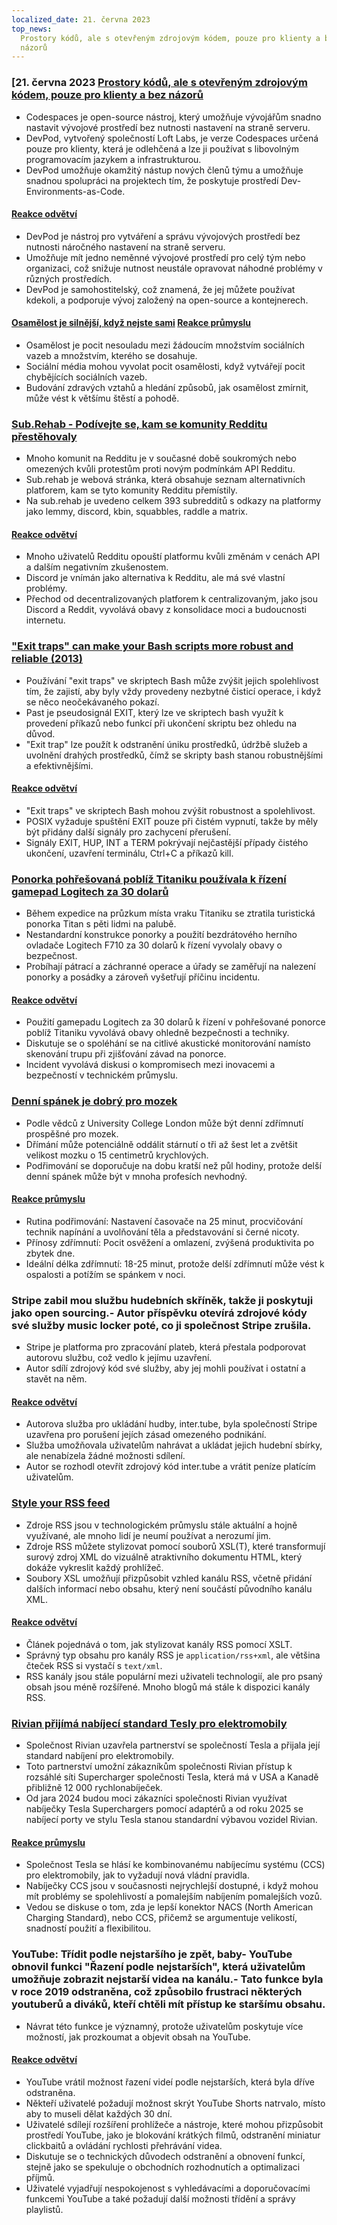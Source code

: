```yaml
---
localized_date: 21. června 2023
top_news:
  Prostory kódů, ale s otevřeným zdrojovým kódem, pouze pro klienty a bez
  názorů
---
```




<CallToAction />

<Steps>

### [21. června 2023 [Prostory kódů, ale s otevřeným zdrojovým kódem, pouze pro klienty a bez názorů](https://devpod.sh/)

- Codespaces je open-source nástroj, který umožňuje vývojářům snadno nastavit vývojové prostředí bez nutnosti nastavení na straně serveru.
- DevPod, vytvořený společností Loft Labs, je verze Codespaces určená pouze pro klienty, která je odlehčená a lze ji používat s libovolným programovacím jazykem a infrastrukturou.
- DevPod umožňuje okamžitý nástup nových členů týmu a umožňuje snadnou spolupráci na projektech tím, že poskytuje prostředí Dev-Environments-as-Code.

#### [Reakce odvětví](http://news.ycombinator.com/item?id=36407477)

- DevPod je nástroj pro vytváření a správu vývojových prostředí bez nutnosti náročného nastavení na straně serveru.
- Umožňuje mít jedno neměnné vývojové prostředí pro celý tým nebo organizaci, což snižuje nutnost neustále opravovat náhodné problémy v různých prostředích.
- DevPod je samohostitelský, což znamená, že jej můžete používat kdekoli, a podporuje vývoj založený na open-source a kontejnerech.

#### [Osamělost je silnější, když nejste sami](https://pubmed.ncbi.nlm.nih.gov/37293324/) [Reakce průmyslu](http://news.ycombinator.com/item?id=36403280)

- Osamělost je pocit nesouladu mezi žádoucím množstvím sociálních vazeb a množstvím, kterého se dosahuje.
- Sociální média mohou vyvolat pocit osamělosti, když vytvářejí pocit chybějících sociálních vazeb.
- Budování zdravých vztahů a hledání způsobů, jak osamělost zmírnit, může vést k většímu štěstí a pohodě.

### [Sub.Rehab - Podívejte se, kam se komunity Redditu přestěhovaly](https://sub.rehab/)

- Mnoho komunit na Redditu je v současné době soukromých nebo omezených kvůli protestům proti novým podmínkám API Redditu.
- Sub.rehab je webová stránka, která obsahuje seznam alternativních platforem, kam se tyto komunity Redditu přemístily.
- Na sub.rehab je uvedeno celkem 393 subredditů s odkazy na platformy jako lemmy, discord, kbin, squabbles, raddle a matrix.

#### [Reakce odvětví](http://news.ycombinator.com/item?id=36401999)

- Mnoho uživatelů Redditu opouští platformu kvůli změnám v cenách API a dalším negativním zkušenostem.
- Discord je vnímán jako alternativa k Redditu, ale má své vlastní problémy.
- Přechod od decentralizovaných platforem k centralizovaným, jako jsou Discord a Reddit, vyvolává obavy z konsolidace moci a budoucnosti internetu.

### ["Exit traps" can make your Bash scripts more robust and reliable (2013)](http://redsymbol.net/articles/bash-exit-traps/)

- Používání "exit traps" ve skriptech Bash může zvýšit jejich spolehlivost tím, že zajistí, aby byly vždy provedeny nezbytné čisticí operace, i když se něco neočekávaného pokazí.
- Past je pseudosignál EXIT, který lze ve skriptech bash využít k provedení příkazů nebo funkcí při ukončení skriptu bez ohledu na důvod.
- "Exit trap" lze použít k odstranění úniku prostředků, údržbě služeb a uvolnění drahých prostředků, čímž se skripty bash stanou robustnějšími a efektivnějšími.

#### [Reakce odvětví](http://news.ycombinator.com/item?id=36400465)

- "Exit traps" ve skriptech Bash mohou zvýšit robustnost a spolehlivost.
- POSIX vyžaduje spuštění EXIT pouze při čistém vypnutí, takže by měly být přidány další signály pro zachycení přerušení.
- Signály EXIT, HUP, INT a TERM pokrývají nejčastější případy čistého ukončení, uzavření terminálu, Ctrl+C a příkazů kill.

### [Ponorka pohřešovaná poblíž Titaniku používala k řízení gamepad Logitech za 30 dolarů](https://arstechnica.com/gaming/2023/06/submarine-missing-near-titanic-used-a-30-logitech-gamepad-for-steering/)

- Během expedice na průzkum místa vraku Titaniku se ztratila turistická ponorka Titan s pěti lidmi na palubě.
- Nestandardní konstrukce ponorky a použití bezdrátového herního ovladače Logitech F710 za 30 dolarů k řízení vyvolaly obavy o bezpečnost.
- Probíhají pátrací a záchranné operace a úřady se zaměřují na nalezení ponorky a posádky a zároveň vyšetřují příčinu incidentu.

#### [Reakce odvětví](http://news.ycombinator.com/item?id=36407781)

- Použití gamepadu Logitech za 30 dolarů k řízení v pohřešované ponorce poblíž Titaniku vyvolává obavy ohledně bezpečnosti a techniky.
- Diskutuje se o spoléhání se na citlivé akustické monitorování namísto skenování trupu při zjišťování závad na ponorce.
- Incident vyvolává diskusi o kompromisech mezi inovacemi a bezpečností v technickém průmyslu.

### [Denní spánek je dobrý pro mozek](https://www.bbc.com/news/health-65950168)

- Podle vědců z University College London může být denní zdřímnutí prospěšné pro mozek.
- Dřímání může potenciálně oddálit stárnutí o tři až šest let a zvětšit velikost mozku o 15 centimetrů krychlových.
- Podřimování se doporučuje na dobu kratší než půl hodiny, protože delší denní spánek může být v mnoha profesích nevhodný.

#### [Reakce průmyslu](http://news.ycombinator.com/item?id=36399503)

- Rutina podřimování: Nastavení časovače na 25 minut, procvičování technik napínání a uvolňování těla a představování si černé nicoty.
- Přínosy zdřímnutí: Pocit osvěžení a omlazení, zvýšená produktivita po zbytek dne.
- Ideální délka zdřímnutí: 18-25 minut, protože delší zdřímnutí může vést k ospalosti a potížím se spánkem v noci.

### Stripe zabil mou službu hudebních skříněk, takže ji poskytuji jako open sourcing.- Autor příspěvku otevírá zdrojové kódy své služby music locker poté, co ji společnost Stripe zrušila.

- Stripe je platforma pro zpracování plateb, která přestala podporovat autorovu službu, což vedlo k jejímu uzavření.
- Autor sdílí zdrojový kód své služby, aby jej mohli používat i ostatní a stavět na něm.

#### [Reakce odvětví](http://news.ycombinator.com/item?id=36403607)

- Autorova služba pro ukládání hudby, inter.tube, byla společností Stripe uzavřena pro porušení jejích zásad omezeného podnikání.
- Služba umožňovala uživatelům nahrávat a ukládat jejich hudební sbírky, ale nenabízela žádné možnosti sdílení.
- Autor se rozhodl otevřít zdrojový kód inter.tube a vrátit peníze platícím uživatelům.

### [Style your RSS feed](https://darekkay.com/blog/rss-styling/)

- Zdroje RSS jsou v technologickém průmyslu stále aktuální a hojně využívané, ale mnoho lidí je neumí používat a nerozumí jim.
- Zdroje RSS můžete stylizovat pomocí souborů XSL(T), které transformují surový zdroj XML do vizuálně atraktivního dokumentu HTML, který dokáže vykreslit každý prohlížeč.
- Soubory XSL umožňují přizpůsobit vzhled kanálu RSS, včetně přidání dalších informací nebo obsahu, který není součástí původního kanálu XML.

#### [Reakce odvětví](http://news.ycombinator.com/item?id=36401854)

- Článek pojednává o tom, jak stylizovat kanály RSS pomocí XSLT.
- Správný typ obsahu pro kanály RSS je `application/rss+xml`, ale většina čteček RSS si vystačí s `text/xml`.
- RSS kanály jsou stále populární mezi uživateli technologií, ale pro psaný obsah jsou méně rozšířené. Mnoho blogů má stále k dispozici kanály RSS.

### [Rivian přijímá nabíjecí standard Tesly pro elektromobily](https://ev-edition.com/2023/06/rivian-joins-forces-with-tesla-embracing-their-charging-standard-for-electric-vehicles/)

- Společnost Rivian uzavřela partnerství se společností Tesla a přijala její standard nabíjení pro elektromobily.
- Toto partnerství umožní zákazníkům společnosti Rivian přístup k rozsáhlé síti Supercharger společnosti Tesla, která má v USA a Kanadě přibližně 12 000 rychlonabíječek.
- Od jara 2024 budou moci zákazníci společnosti Rivian využívat nabíječky Tesla Superchargers pomocí adaptérů a od roku 2025 se nabíjecí porty ve stylu Tesla stanou standardní výbavou vozidel Rivian.

#### [Reakce průmyslu](http://news.ycombinator.com/item?id=36403494)

- Společnost Tesla se hlásí ke kombinovanému nabíjecímu systému (CCS) pro elektromobily, jak to vyžadují nová vládní pravidla.
- Nabíječky CCS jsou v současnosti nejrychlejší dostupné, i když mohou mít problémy se spolehlivostí a pomalejším nabíjením pomalejších vozů.
- Vedou se diskuse o tom, zda je lepší konektor NACS (North American Charging Standard), nebo CCS, přičemž se argumentuje velikostí, snadností použití a flexibilitou.

### YouTube: Třídit podle nejstaršího je zpět, baby- YouTube obnovil funkci "Řazení podle nejstarších", která uživatelům umožňuje zobrazit nejstarší videa na kanálu.- Tato funkce byla v roce 2019 odstraněna, což způsobilo frustraci některých youtuberů a diváků, kteří chtěli mít přístup ke staršímu obsahu.

- Návrat této funkce je významný, protože uživatelům poskytuje více možností, jak prozkoumat a objevit obsah na YouTube.

#### [Reakce odvětví](http://news.ycombinator.com/item?id=36410777)

- YouTube vrátil možnost řazení videí podle nejstarších, která byla dříve odstraněna.
- Někteří uživatelé požadují možnost skrýt YouTube Shorts natrvalo, místo aby to museli dělat každých 30 dní.
- Uživatelé sdílejí rozšíření prohlížeče a nástroje, které mohou přizpůsobit prostředí YouTube, jako je blokování krátkých filmů, odstranění miniatur clickbaitů a ovládání rychlosti přehrávání videa.
- Diskutuje se o technických důvodech odstranění a obnovení funkcí, stejně jako se spekuluje o obchodních rozhodnutích a optimalizaci příjmů.
- Uživatelé vyjadřují nespokojenost s vyhledávacími a doporučovacími funkcemi YouTube a také požadují další možnosti třídění a správy playlistů.

</Steps>
